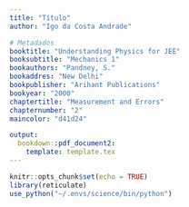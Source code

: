 ```yaml
---
title: "Título"
author: "Igo da Costa Andrade"

# Metadados
booktitle: "Understanding Physics for JEE"
booksubtitle: "Mechanics 1"
bookauthors: "Pandney, S."
bookaddres: "New Delhi"
bookpublisher: "Arihant Publications"
bookyear: "2000"
chaptertitle: "Measurement and Errors"
chapternumber: "2"
maincolor: "d41d24"

output: 
  bookdown::pdf_document2:
    template: template.tex
---
```


```r
knitr::opts_chunk$set(echo = TRUE)
library(reticulate)
use_python("~/.envs/science/bin/python")
```


\section*{Questões Objetivas}

\begin{enumerate}
  \item O número de algarismos significativos em 3400 é:
  \begin{enumerate}
    \item 3
    \item 1
    \item 4
    \item 2
  \end{enumerate}
  \iniSol
    Observemos que $3400 = 3,4 \times 10^3$. Assim, temos dois algarismos significativos, a saber, 3 e 4. Portanto, a resposta correta é o item D.
  \fimSol
  %%%%
  \item Os algarismos significativos no número $6,0023$ são:
  \begin{enumerate}
    \item 2
    \item 5
    \item 4
    \item 3
  \end{enumerate}
  \iniSol
    Temos cinco algarismos significativos em $6,0023$: $6, 0, 0, 2, \text{ e } 3$. Resposta correta: item B.
  \fimSol
  %%%%
  \item O comprimento e a largura de uma folha de metal são $3,124$ m e $3,002$ m, respectivamente. A área desta folha, arredondada para o número correto de algarismos significativos, é:
  \begin{enumerate}
    \item $9,378\text{ m}^2$
    \item $9,37\text{ m}^2$
    \item $9,4\text{ m}^2$
    \item Nenhuma das anteriores.
  \end{enumerate}
  \iniSol
    $$
      \text{Área} = \text{Comprimento} \times \text{Largura} = 3,124 \times 3,002 =  9,378248
    $$
    Com a correta quantidade de algarismos significativos, $\text{Área} = 9,378\text{ m}^2$. Resposta: item A.
  \fimSol
  %%%%
  \item O comprimento, a largura e a espessura de um bloco são dadas por $l = 12$ cm, $b = 6$ cm e $t = 2,45$ cm. O volume do bloco, de acordo com o conceito de algarismos significativos, deve ser:
  \begin{enumerate}
    \item $1 \times 10^2\text{ cm}^3$
    \item $2 \times 10^2\text{ cm}^3$
    \item $1,763 \times 10^2\text{ cm}^3$
    \item 1Nenhuma das anteriores.
  \end{enumerate}
  \iniSol
    $$
    V = l \times b \times t = 12 \times 6 \times 2,45 = 176,4 \text{ cm}^3 = 1,764 \times 10^2 \text{ cm}^3
    $$
    Note-se que o comprimento ($l$), a largura ($b$) e a espessura ($t$) possuem respectivamente 2, 1 e 3 algarismos significativos. A resposta do volume $V = l \times b \times t$ deve ser arredondada para a menor quantidade de algarismos significativos das quantidades dadas, ou seja, 1 (um) algarismos significativo. Portanto, de acordo com o conceito de algarismos significativos:
    $$ V = 2 \times 10^2 \text{ cm}^3 $$
    Reposta correta: item B.
  \fimSol
  %%%%
  \item Se o erro na medição do raio de uma esfera é de 1\%, qual será o erro na medição do volume?
  \begin{enumerate}
    \item 1\%
    \item $\dfrac{1}{3}$\%
    \item 3\%
    \item 1Nenhuma das anteriores.
  \end{enumerate}
  \iniSol
  Consideremos a fórmula para o volume $V$ de uma esfera de raio $R$: $$V = \dfrac{4}{3}\pi R^3$$
  Tomando diferenciais em ambos os lados da equação, temos:
  \begin{align*}
    V = \dfrac{4}{3} \pi R^3 &\Rightarrow dV = \dfrac{4}{3}\pi \left(3R^2 dR\right) \Rightarrow dV = \dfrac{4}{3}\pi R^3 \left(3\dfrac{dR}{R}\right) \Rightarrow \dfrac{dV}{V} = 3 \dfrac{dR}{R} \Rightarrow \dfrac{\Delta V}{V} = 3 \dfrac{\Delta R}{R}
  \end{align*}
  Dado que $\dfrac{\Delta R}{R} = 1\%$, temos:
  $$
  \dfrac{\Delta V}{V} = 3 \dfrac{\Delta R}{R} = 3 \cdot 1\% = 3\%
  $$
  Resposta correta: item C.
  \fimSol
  %%%%
  \item A densidade de um cubo é determinada medindo sua massa e o comprimento de seus lados. Se o erro máximo na medição da massa e do comprimento for de 4\% e 3\%, respectivamente, o erro máximo na medição da densidade será:
  \begin{enumerate}
    \item 7\%
    \item 9\%
    \item 12\%
    \item 13\%
  \end{enumerate}
  \iniSol
    Seja o volume ($V$) do cubo dado por $V = l^3$, em que $l$ é comprimento de seus lados. Assim,
    \begin{align*}
      \rho = \dfrac{m}{V} \Rightarrow \rho = \dfrac{m}{l^3}  &\Rightarrow d \rho = \dfrac{dm \cdot l^3 - m \cdot (3l^2 dl)}{(l^3)^6} \Rightarrow \dfrac{d \rho}{\rho} = \dfrac{\dfrac{dm \cdot l^3 - m \cdot (3l^2 dl)}{(l^3)^6}}{\dfrac{m}{l^3}}\\
      &\Rightarrow \dfrac{d \rho}{\rho} = \dfrac{dm}{m} - 3\dfrac{dl}{l}\\
      &\Rightarrow \left(\dfrac{\Delta \rho}{\rho}\right)_{max} = max \left(\pm \dfrac{\Delta m}{m} \mp 3 \dfrac{\Delta l}{l}\right)\\
      &\Rightarrow \left(\dfrac{\Delta \rho}{\rho}\right)_{max} = \dfrac{\Delta m}{m} + 3\dfrac{\Delta l}{l} = 4\% + 3 \cdot 3\%= 13\%
    \end{align*}
    Resposta Correta: item D.
  \fimSol
  %%%%
  \item O erro percentual na medição da massa e da velocidade é de 2\% e 3\%, respectivamente. O erro na medição da energia cinética, obtido a partir da medição da massa e da velocidade, será:
  \begin{enumerate}
    \item 12\%
    \item 10\%
    \item 8\%
    \item 5\%
  \end{enumerate}
  \iniSol
  \begin{align*}
    K = \dfrac{1}{2}mv^2 &\Rightarrow dK = \dfrac{1}{2} dm v^2 + \dfrac{1}{2} m (2v dv) \Rightarrow \dfrac{d K}{K} = \dfrac{\dfrac{1}{2} dm v^2 + \dfrac{1}{2} m (2v dv)}{\dfrac{1}{2}m v^2}\\
    &\Rightarrow \dfrac{dK}{K} = \dfrac{dm}{m} + 2 \dfrac{dv}{v}\\
    &\Rightarrow \left(\dfrac{\Delta K}{K}\right)_{max} = max \left(\pm \dfrac{\Delta m}{m} \pm 2 \dfrac{\Delta v}{v}\right)\\
    &\Rightarrow \left(\dfrac{\Delta K}{K}\right)_{max} = \dfrac{\Delta m}{m} + 2\dfrac{\Delta v}{v} = 2\% + 2 \cdot 3\% = 8\%
  \end{align*}
  Resposta correta: item C.
  \fimSol
  %%%%
  \item Uma força \( F \) é aplicada em uma placa quadrada de lado \( L \). Se o erro percentual na determinação de \( L \) é de 2\% e o de \( F \) é de 4\%, qual é o erro permitido na pressão?
  \begin{enumerate}
    \item 8\% 
    \item 6\%
    \item 4\%
    \item 2\%
  \end{enumerate}
  \iniSol
    \begin{align*}
      p = \dfrac{F}{A} \Rightarrow p = \dfrac{F}{L^2} & \Rightarrow dp = \dfrac{dF L ^2 - F (2L dL)}{L^2} \Rightarrow \dfrac{dp}{p} = \dfrac{\dfrac{dF L ^2 - F (2L dL)}{L^2}}{\dfrac{F}{L^2}}\\
      &\Rightarrow \dfrac{dp}{p} = \dfrac{dF}{F} - 2\dfrac{dL}{L}\\
      &\Rightarrow \left(\dfrac{\Delta p}{p}\right)_{max} =  max \left(\pm \dfrac{\Delta F}{F} \mp 2 \dfrac{\Delta L}{L}\right)\\
       &\Rightarrow \left(\dfrac{\Delta p}{p}\right)_{max} = \dfrac{\Delta F}{F} + 2 \dfrac{\Delta L}{L} = 4\% + 2 \cdot 2\% = 8\%
    \end{align*}
    Resposta Correta: item A.
  \fimSol
  %%%%
  \item O calor gerado em um circuito depende da resistência, da corrente e do tempo durante o qual a corrente flui. Se o erro na medição desses valores é de 1\%, 2\% e 1\%, respectivamente, então o erro máximo na medição do calor é:
  \begin{enumerate}
    \item 8\%
    \item 6\%
    \item 18\%
    \item 12\%
  \end{enumerate}
  \iniSol
    A potência dissipada em um circuito com resistência $R$, no qual circula uma correten $i$ é dada por $P = Ri^2$. Assim, o calor $H$ gerado num tempo $t$ é:
    $$H = Ri^2 t$$
    Portanto, diferenciando a equação acima, obtemos
    \begin{align*}
      dH = d(Ri^2) t + Ri^2 dt = dR i^2 t + R (2i di) t + Ri^2 dt & \Rightarrow \dfrac{dH}{H} = \dfrac{dR i^2 t + R (2i di) t + Ri^2 dt}{Ri^2 t} \\
      &\Rightarrow \dfrac{dH}{H} = \dfrac{dR}{R} + 2\dfrac{di}{i} + \dfrac{dt}{t}\\
      &\Rightarrow \left(\dfrac{\Delta H}{H}\right)_{max} = max\left(\pm \dfrac{\Delta R}{R} \pm 2 \dfrac{\Delta i}{i} \pm \dfrac{\Delta t}{t}\right)\\
      &\Rightarrow \left(\dfrac{\Delta H}{H}\right)_{max} = \dfrac{\Delta R}{R} +2\dfrac{\Delta i}{i} + \dfrac{\Delta t}{t}\\
      &\Rightarrow \left(\dfrac{\Delta H}{H}\right)_{max} = 1\% + 2 \cdot 2\% + 1\% = 6\%
    \end{align*}
    Resposta Correta: item B.
  \fimSol
  %%%%
  \item Seja \( g \) a aceleração devido à gravidade na superfície da Terra e \( K \) a energia cinética rotacional da Terra. Suponha que o raio da Terra diminua em 2\%. Mantendo todas as outras quantidades constantes, então:
  \begin{enumerate}
    \item $g$ aumenta 2\% e $K$ aumenta 2\%.
    \item $g$ aumenta 4\% e $K$ decresce 4\%.
    \item $g$ decresce 4\% e $K$ decresce 2\%.
    \item $g$ decresce 2\% e $K$ decresce 4\%.
  \end{enumerate}
  \iniSol
  Seja $R$ o raio da Terra. A aceleração da gravidade $g$ na superfície terrestre é dada por:
  $$
    g = \dfrac{G M}{R^2}
  $$
  em que $G = 6,67 \times 10^{-11} \text{ m}^3\text{kg}^{-1}\text{s}^{-2}$ é a constante de gravitação universal e $M$ é a massa da Terra. Considerando uma redução percentual $\dfrac{\Delta R}{R} = 2\%$ no raio terrestre e mantendo as demais quantidades constantes, temos:
  \begin{align*}
    g = GM R^{-2} &\Rightarrow dg = GM (-2R^{-3} dR) \Rightarrow \dfrac{dg}{g} = \dfrac{-2GMR^{-3}dR}{GMR^{-2}}\\
    &\Rightarrow \dfrac{dg}{g} = - 2\dfrac{dR}{R} \Rightarrow \dfrac{\Delta g}{g} = - 2\dfrac{\Delta R}{R} = - 2 \cdot (-2\%) = +4\%
  \end{align*}
  A energia cinética de rotação da Terra é $$K = \dfrac{1}{2}I\omega^2$$
  em que $I = \dfrac{2}{5}MR^2$ é o momento de inércia da Terra, considerada esférica e $\omega$ é a velocidade angular de rotação. Assim:
  $$
  K = \dfrac{1}{5}MR^2\omega^2
  $$
  Diferenciando a equação acima e considerando apenas a variação do raio $R$, temos:
  \begin{align*}
  dK = \dfrac{1}{5}M\omega^2 (2RdR) & \Rightarrow \dfrac{dK}{K} = \dfrac{\dfrac{1}{5}M\omega^2 (2RdR)}{\dfrac{1}{5}MR^2\omega^2}\\
  &\Rightarrow \dfrac{dK}{K} = 2\dfrac{dR}{R}\\
  &\Rightarrow \dfrac{\Delta K}{K} = 2 \dfrac{\Delta R}{R} = 2 \cdot (-2\%) = -4\%
  \end{align*}
  Portanto, uma diminuição de 2\% no raio da Terra provoca um aumento de 4\% na aceleração da gravidade $g$ e uma diminuição de 4\% na energia cinética de rotação.
  
  \fimSol
  %%%%
  \item Uma quantidade física $A$ é dependente de outras quatro quantidades físicas $p$, $q$, $r$ e $s$ por meio da equaçãção $A = \dfrac{\sqrt{pq}}{r^2s^3}$. O erro percentual das medidas de $p$, $q$, $r$ e $s$ são 1\%, 3\%, 0,5\% e 0.33\%, respectivamente, então o erro percentual máximo de $A$ é:
  \begin{enumerate}
    \item 2\%
    \item 0\%
    \item 4\%
    \item 3\%
  \end{enumerate}
  \iniSol
  \begin{small}
  \begin{align*}
    A = \dfrac{\sqrt{pq}}{r^2s^3} & \Rightarrow A = p^{1/2}q^{1/2} r^{-2}s^{-3} \Rightarrow dA = d(p^{1/2}) q^{1/2} r^{-2}s^{-3} + p^{1/2}d(q^{1/2} r^{-2}s^{-3})\\
    &\Rightarrow dA = \left(\dfrac{1}{2}p^{-1/2}dp\right)q^{1/2} r^{-2}s^{-3} + p^{1/2} \left[d(q^{1/2})r^{-2}s^{-3} + q^{1/2}d(r^{-2}s^{-3})\right]\\
    &\Rightarrow dA = \dfrac{1}{2}p^{-1/2}q^{1/2}r^{-2}s^{-3}dp + p^{1/2} \left\lbrace\left(\dfrac{1}{2}q^{-1/2}dq\right)r^{-2}s^{-3} + q^{1/2} \left[\left(-2r^{-3} dr\right) s^{-2} + r^{-2} \left(-3s^{-4}ds\right) \right]\right\rbrace\\
    &\Rightarrow dA = \dfrac{1}{2}p^{-1/2}q^{1/2}r^{-2}s^{-3} dp + \dfrac{1}{2}p^{1/2}q^{-1/2}r^{-2}s^{-3}dq - 2p^{1/2}q^{-2}r^{-3}s^{-3}dr - 3p^{1/2}q^{1/2}r^{-2}s^{-4}ds\\
    &\Rightarrow \dfrac{dA}{A} = \dfrac{1}{2} \dfrac{p^{-1/2}q^{1/2}r^{-2}s^{-3} dp}{p^{1/2}q^{1/2} r^{-2}s^{-3}} + \dfrac{1}{2} \dfrac{p^{1/2}q^{-1/2}r^{-2}s^{-3}dq}{p^{1/2}q^{1/2} r^{-2}s^{-3}} - 2 \dfrac{p^{1/2}q^{-2}r^{-3}s^{-3}dr}{p^{1/2}q^{1/2} r^{-2}s^{-3}} - 3 \dfrac{p^{1/2}q^{1/2}r^{-2}s^{-4}ds}{p^{1/2}q^{1/2} r^{-2}s^{-3}}\\
    &\Rightarrow \dfrac{dA}{A} = \dfrac{1}{2}\dfrac{dp}{p} + \dfrac{1}{2}\dfrac{dq}{q} - 2\dfrac{dr}{r} - 3 \dfrac{ds}{s}\\
    &\Rightarrow \dfrac{\Delta A}{A} = \dfrac{1}{2}\left(\pm \dfrac{\Delta p}{p}\right) + \dfrac{1}{2}\left(\pm \dfrac{\Delta q}{q}\right) - 2 \left(\pm \dfrac{\Delta r}{r}\right) - 3 \left(\pm \dfrac{\Delta s}{s}\right)\\
    & \Rightarrow \left(\dfrac{\Delta A}{A}\right)_{max} = max \left[\dfrac{1}{2}\left(\pm \dfrac{\Delta p}{p}\right) + \dfrac{1}{2}\left(\pm \dfrac{\Delta q}{q}\right) - 2 \left(\pm \dfrac{\Delta r}{r}\right) - 3 \left(\pm \dfrac{\Delta s}{s}\right)\right]\\
    &\Rightarrow \left(\dfrac{\Delta A}{A}\right)_{max} = \dfrac{1}{2}\dfrac{\Delta p}{p} + \dfrac{1}{2}\dfrac{\Delta q}{q} + 2 \dfrac{\Delta r}{r} + 3 \dfrac{\Delta s}{s}\\
    &\Rightarrow \left(\dfrac{\Delta A}{A}\right)_{max} = \dfrac{1}{2} \cdot 1\% + \dfrac{1}{2} \cdot 3\% + 2 \cdot 0,5\% + 3 \cdot 0,33\%\\
    &\Rightarrow \left(\dfrac{\Delta A}{A}\right)_{max} \approx 4\%
  \end{align*}
  \end{small}
  Resposta Correta: item C.
  \fimSol
  %%%%
  \item O comprimento de um pêndulo simples é de aproximadamente 100 cm, com uma precisão conhecida de 1 mm. Seu período de oscilação é de 2 s, determinado ao medir o tempo de 100 oscilações utilizando um relógio com resolução de 0,1 s. Qual é a precisão no valor determinado de $g$?
  \begin{enumerate}
    \item 0,2\%
    \item 0,1\%
    \item 0,5\%
    \item 2\%
  \end{enumerate}
  \iniSol
  O período de oscilação $T$ de um pêndulo simples de comprimento $L$ é dado por:
  $$
  T = 2\pi \sqrt{\dfrac{L}{g}}
  $$
  em que $g$ é a aceleração da gravidade.
  
  Isolando $g$ e calculando o diferencial $dg$, temos:
  \begin{align*}
     T = 2\pi \sqrt{\dfrac{L}{g}} \Rightarrow g = 4\pi^2 L T^{-2} &\Rightarrow dg = 4 \pi^2 \left(T^{-2} dL -2L T^{-3}\right)\\
     &\Rightarrow \dfrac{dg}{g} = \dfrac{dL}{L} - 2\dfrac{dT}{T}\\
     &\Rightarrow \dfrac{\Delta g}{g} = \pm \dfrac{\Delta L}{L} \mp 2\dfrac{\Delta T}{T}\\
     &\Rightarrow \left(\dfrac{\Delta g}{g}\right)_{max} = \dfrac{\Delta L}{L} + 2 \dfrac{\Delta T}{T}\\
     &\Rightarrow \left(\dfrac{\Delta g}{g}\right)_{max} = \dfrac{0,1\;\text{cm}}{100\;\text{cm}} + 2 \dfrac{0,1\;\text{s}}{2 \cdot 100\;\text{s}}\\
     &\Rightarrow \left(\dfrac{\Delta g}{g}\right)_{max} = 0,002 = 0,2\%
    \end{align*}
    Resposta Correta: item A.
  \fimSol
  %%%%
  \item A massa de uma bola é 1,76 kg, A massa destas bolas é:
  \begin{enumerate}
    \item $0,44\times 10^{3}$ kg
    \item $44,0$ kg
    \item $44$ kg
    \item $44,00$ kg
  \end{enumerate}
  \iniSol
    \begin{align*}
      M = 25 \times 1,76 = 44,0\text{kg}
    \end{align*}
    Resposta Correta: item B.
  \fimSol
  %%%%
  \item A menor divisão de um cronômetro é de 0,2 s. O tempo de 20 oscilações de um pêndulo foi medido como 25 s. O erro percentual no período é:
  \begin{enumerate}
    \item 1,2\%
    \item 0,8\%
    \item 1,8\%
    \item Nenhuma das anteriores.
  \end{enumerate}
  \iniSol
    Seja $T$ o período de oscilação, medido por meio  da média de $n$ oscilações com duração total igual a $t$. Assim, 
    \begin{align*}
      T = \dfrac{t}{n} &\Rightarrow dT = \dfrac{dt}{n} \Rightarrow \dfrac{dT}{T} = \dfrac{\dfrac{dt}{n}}{\dfrac{t}{n}} \Rightarrow \dfrac{dT}{T} = \dfrac{dt}{t}\\
      &\Rightarrow \dfrac{\Delta T}{T} = \dfrac{\Delta t}{t}\\
      &\Rightarrow \dfrac{\Delta T}{T} = = \dfrac{0,2}{25} 8 \times 10^{-3} = 0,8\%
    \end{align*}
    Resposta Correta: item B.
  \fimSol
  %%%%
\end{enumerate}



\newpage
\section*{Questões Subjetivas}

\begin{enumerate}
  \item Escreva o número de algarismos significativos das seguintes quantidades:
  \begin{enumerate}
    \item $6428$\\
    \iniSol
      $$
      6428 = 6,428 \times 10^{3} \Rightarrow 4 \text{ algarismos significativos}
      $$
    \fimSol
    \item $62,00$ m\\
    \iniSol
    $$
    62,00 \text{ m} = 6,200 \times 10^{3} \text{ m} \Rightarrow 4 \text{ algarismos significativos}
    $$
    \fimSol
    \item $0,00628$ cm\\
    \iniSol
    $$
    0,00628 \text{ cm} = 6,28 \times 10^{-3} \text{ cm} \Rightarrow 3 \text{ algarismos significativos}
    $$
    \fimSol
    \item $1200$ N \\
    \iniSol
    $$
    1200 \text{ N} = 1,2 \times 10^{2} \text{ N} \Rightarrow 2 \text{ algarismos significativos}
    $$
    \fimSol
  \end{enumerate}
  \item Escreva o número de dígitos significativos nas seguintes quantidades:
  \begin{enumerate}
    \item $1001$\\
    \iniSol
    $$
    1001 = 1,001 \times 10^{3} \Rightarrow 4 \text{ Dígitos Significativos}
    $$
    \fimSol
    \item $100,1$\\
    \iniSol
    $$
    100,1 = 1,001 \times 10^{2} \Rightarrow 4 \text{ Dígitos Significativos}
    $$
    \fimSol
    \item $100,10$\\
    \iniSol
    $$
    100,10 = 1,0010 \times 10^{2} \Rightarrow 5 \text{ Dígitos Significativos}
    $$
    \fimSol
    \item $0,001001$\\
    \iniSol
    $$
    0,001001 = 1,001 \times 10^{-3} \Rightarrow 4 \text{ Dígitos Significativos}
    $$
    \fimSol
  \end{enumerate}
  \item Indique o número de algarismos significativos nas seguintes quantidades:
  \begin{enumerate}
    \item $0,007\text{ m}^2$\\
    \iniSol
    $$0,007\;\text{m}^2 = 7 \times 10^{-3} \;\text{m}^2 \Rightarrow 1 \;\text{Algarismo Significativo}$$
    \fimSol
    \item $2,64 \times 10^{24}\text{ kg}$\\
    \iniSol
    $$2,64 \times 10^{24}\;\text{kg}  \Rightarrow 3 \;\text{Algarismos Significativos}$$
    \fimSol
    \item $0,2370\;\text{g/cm}^{3}$\\
    \iniSol
    $$0,2370\;\text{g/cm}^{3} = 2,370 \times 10^{-1}\;\text{g/cm}^{3}  \Rightarrow 4 \;\text{Algarismos Significativos}$$
    \fimSol
  \end{enumerate}
  \item Arredonde os seguintes números para 2 dígitos significativos:
  \begin{enumerate}
    \item $3472$\\
    \iniSol
    $$
      3472 = 3,472 \times 10^{3} \approx 3,5 \times 10^{3} = 3500
    $$
    \fimSol
    \item $84,16$\\
    \iniSol
    $$
    84,16 = 8,416 \times 10^{1} \approx 8,4 \times 10^{1} = 84
    $$
    \fimSol
    \item $2,55$\\
    \iniSol
    $$
      2,55 \approx 2,6 
    $$
    \fimSol
    \item $28,5$\\
    \iniSol
    $$
    28,5 = 2,85 \times 10^{1} \approx 2,8 \times 10^{1} = 28
    $$
    \fimSol
  \end{enumerate}
  \item Realize as seguintes operações:
  \begin{enumerate}
    \item $703 + 7 + 0,66$\\
    \iniSol
    $$
      R = 703 + 7 + 0,66 = 710,66
    $$
    Das três parcelas na operação de soma acima, o menor número de algarismos sigificativos após a vírgula é zero. Assim, o resultado deve ser arredondado para zero dígitos após a vírgula, ou seja, $R = 711$.
    \fimSol
    \item $2,21 \times 0,3$
    $$
      R = 2,21 \times 0,3 = 0,663
    $$
    O menor número de dígitos significativos nos fatores é igual a 1 (um). Assim, o resultado também deve ter apenas um dígito significativo, ou seja, $R = 0,7$.
    \item $12,4 \times 84$\\
    \iniSol
    $$
    R = 12,4 \times 84 = 1041,6 = 1,0416 \times 10^{3}
    $$
    O menor número de dígitos significativos nos fatores é igual a 2. Assim, o resultado também deve ter dois dígitos significativos, ou seja, 
    $$
    R = 1,0 \times 10^3 = 1000
    $$
    \fimSol
  \end{enumerate}
  \item Adicione $6,75 \times 10^3$ cm a $4,52 \times 10^2$ cm respeitanto a correta quantidade de algarismos significativos.\\
  \iniSol
  \begin{align*}
    R = 6,75 \times 10^3 + 4,52 \times 10^2 &= 6,75 \times 10^3 + 0,452 \times 10^3\\
    &= (6,75 + 0,452) \times 10^3 = 7,202 \times 10^{3}\\
    &= 7,20 \times 10^3 = 7200
  \end{align*}
  No resultado acima, a mantissa da notação científica deve apresentar uma quantidade de dígitos após a vírgula igual à parcela com menor quantidade de dígitos após a vírgula.
  \fimSol
  \item Calcule $\dfrac{25,2 \times 1374}{33,3}$. Todos os dígitos nesta expressão são significativos.\\
  \iniSol
  Dos termos na expressão dada, temos:
  \begin{table}[H]
    \centering
    \begin{tabular}{r c c}
      \hline
      Número & Qtd. Algarismos Significativos & Menor\\ \hline
      25,2 & 3 & *\\
      1374\; & 4 & \\
      33,3 & 3 & *\\
      \hline
    \end{tabular}
    A menor quantidade de algarismos significativos é 3. Assim, o resultado deve ser arredondado para três algarismos significativos:
  \end{table}
  \begin{align*}
    R = \dfrac{25,2 \times 1374}{33,3} = 1039,78378 = 1,03978378 \times 10^{3} = 1,040 \times 10^3
  \end{align*}
  \fimSol
  \item Resolva com a devida atenção aos algarismos significativos.
  $$
  (4,0 \times 10^{-4} - 2,5 \times 10^{-6})
  $$
  \iniSol
    Para realizar a operação de subtração (adição) com notação científica, o expoente da base deve ser o mesmo em todas as parcelas da operação, ou seja,
    \begin{align*}
    R = 4,0 \times 10^{-4} - 2,5 \times 10^{-6} &= 4,0 \times 10^{-4} - 0,025 \times 10^{-4}\\
    &= 3,975 \times 10^{-4}\\ 
    &= 4,0 \times 10^{-4}
    \end{align*}
    Note-se que o resultado foi arredondado para apresentar apenas um dógito após a vírgula pois esta é  menor quantidade de dígitos após a vírgula nas parcelas.
  \fimSol
  %%%%
  \item A massa de uma caixa medida por uma balança de mercearia é de 2,300 kg. Duas peças de ouro com massas de 20,15 g e 20,17 g são adicionadas à caixa. Qual é (a) a massa total da caixa, (b) a diferença entre as massas das peças, considerando os algarismos significativos corretos?\\
  \iniSol
    Considerando os algarismos significativos corretos, a massa do conjunto deve ser representada com a menor quantidade de dígitos após a vírgula, ou seja,
    $$
    M = 2,300 \;\text{kg} + 20,15 \;\text{g} + 20,17 \;\text{g} = 2,3 \;\text{kg} + 0,02015 \; \text{kg} + 0,02017 \; \text{kg} = 2,34032 \;\text{kg} = 2,3 \;\text{kg}
    $$
    
    A diferença entre as massas das peças de ouro é:
    $$
    \Delta m = 20,17 \; \text{g} - 20,15 \; \text{g} = 0,02 \; \text{g}
    $$
  \fimSol
  %%%%
  \item Um fio fino tem comprimento de 21,7 cm e raio de 0,46 mm. Calcule o volume do fio considerando os algarismos significativos corretos.\\
  \iniSol
  \begin{align*}
    V = \pi R^2 l &= \pi (0,46\;\text{mm})^2 \times (21,7\;\text{cm}) = \pi (0,046\;\text{cm})^2 \times (21,7\;\text{cm})\\
    &= 0,144253 \; \text{cm}^3\\
    &= 0,14 \; \text{cm}^3
  \end{align*}
  O resultado final foi apresentado com dois algarismos significativos pois esta é a menor quantidade de algarismos significativos nas parcelas da expressão para o volume.
  \fimSol
  %%%%
  \item Um cubo tem lado de comprimento $2,342$ m. Encontre o volume e a área superficial com a correta quantidade de algarismos significativos.\\
  \iniSol
    \begin{align*}
      &V = l^3 = (2,342\;\text{m})^3 = 12,85 \;\text{m}^3\\
      &S = l^2 = (2,342 \;\text{m})^2 = 5,485 \; \text{m}^2
    \end{align*}
  \fimSol
  %%%%
  \item Encontre a densidade quando uma massa de 9,23 kg ocupa um volume de 1,1 m$^3$. Considere os algarismos significativos.\\
  \iniSol
  \begin{align*}
    \rho = \dfrac{m}{V} &= \dfrac{9,23\;\text{kg}}{1,1\;\text{m}^3} = 8,4\;\text{kg/m}^3
  \end{align*}
  \fimSol
  %%%%
  \item O comprimento, a largura e a espessura de uma lâmina retangular são 4,234 m, 1,005 m e 2,01 m, respectivamente. Encontre o volume da lâmina considerando os algarismos significativos corretos.\\
  \iniSol
  \begin{align*}
    \begin{cases}
      l = 4,234\;\text{m}\\
      b = 1,005\;\text{m}\\
      t = 2,01\;\text{m}\\
    \end{cases}
    &\Rightarrow V = l \times b \times t \Rightarrow V = (4,234\;\text{m}) \times (1,005\;\text{m}) \times (2,01\;\text{m}) \\
    &\Rightarrow V = 8,55\;\text{m}^3
  \end{align*}
  \fimSol
  %%%%
  \item O raio de uma esfera é medido como $(2,1 \pm 0,5)$ cm. Calcule sua área de superfície com os limites de erro.\\
  \iniSol
    A área superficial $S$ de uma esfera de raio $R$ é
    $$
    S = 4\pi R^2 = 4 \pi (2,1)^2 = 55\;\text{cm}^2
    $$
    Tomando a diferencial total de $S$, temos:
    \begin{align*}
      dS = 4\pi (2RdR) &\Rightarrow \dfrac{dS}{S} = \dfrac{4\pi(2RdR)}{4\pi R^2} \Rightarrow \dfrac{dS}{S} = 2\dfrac{dR}{R}\\
      &\Rightarrow \dfrac{\Delta S}{S} = 2\dfrac{\Delta R}{R} \\
      & \Rightarrow \Delta S = 2 S \dfrac{\Delta R}{R}\\
      &\Rightarrow \Delta S = 2 (55) \dfrac{0,5}{2,1} = 26
    \end{align*}
    Portanto, considerando o limite de erro, temos
    $$
    S = (55 \pm 26) \;\text{cm}^2
    $$
  \fimSol
  %%%%
  \item A temperatura de dois corpos medida por um termômetro é $(20 \pm 0,5)$°C e $(50 \pm 0,5)$°C. Calcule a diferença de temperatura com os limites de erro.\\
  \iniSol
    \begin{align*}
      \Delta \theta = (50 - 20) + max\left[\pm 0,5 - (\pm 0,5)\right] = 30 \pm (0,5+0,5) = (30 \pm 1)^{\circ}\text{C}
    \end{align*}
  \fimSol
  %%%%
  \item A resistência $R = \dfrac{V}{I}$, onde $V = (100 \pm 5,0)$ V e $I = (10 \pm 0,2)$ A. Encontre o erro percentual em $R$\\
  \iniSol
    Tomando o diferencial total de $R = \dfrac{V}{I}$, temos,
    \begin{align*}
      dR = \dfrac{I dV - V dI}{I^2} &\Rightarrow \dfrac{dR}{R} = \dfrac{(I dV - V dI)}{I^2} \dfrac{I}{V} \Rightarrow \dfrac{dR}{R} = \dfrac{dV}{V} - \dfrac{dI}{I}\\
      &\Rightarrow \dfrac{\Delta R}{R} = \pm \dfrac{\Delta V}{V} - \left(\pm \dfrac{\Delta I}{I}\right) \Rightarrow \dfrac{\Delta R}{R} = \pm \dfrac{\Delta V}{V} \mp \dfrac{\Delta I}{I}\\
      &\Rightarrow \left(\dfrac{\Delta R}{R}\right)_{max} = max \left(\pm \dfrac{\Delta V}{V} \mp \dfrac{\Delta I}{I}\right)\\
      &\Rightarrow \left(\dfrac{\Delta R}{R}\right)_{max} = \dfrac{\Delta V}{V} + \dfrac{\Delta I}{I}\\
      &\Rightarrow \left(\dfrac{\Delta R}{R}\right)_{max} = \dfrac{5}{100} + \dfrac{0,2}{10} = 0,07 = 7\%
    \end{align*}
  \fimSol
  %%%%
  \item Determine o erro percentual na resistência específica dada por $\rho = \dfrac{\pi r^2 R}{l}$ onde $r$ é o raio medindo $(0,2 \pm 0,02)$ cm, $R$ é a resistência de $(60 \pm 2)$ ohm  e $l$ é o comprimento de $(150 \pm 0,1)$ cm.\\
  \iniSol
  \begin{align*}
    \rho =  \dfrac{\pi r^2 R}{l} \Rightarrow \pi r^2 R l^{-1} &\Rightarrow d\rho = \pi d(r^2) R l^{-1} + \pi r^2 d(R l^{-1})\\
    &\Rightarrow d\rho = \pi (2r dr) R l^{-1} + \pi r^{2} \left[dR l^{-1} + R (-l^{-2} dl)\right]\\
    &\Rightarrow d\rho = 2\pi rRl^{-1} dr + \pi r^2 l^{-1} dR  - \pi r^2 R l^{-2} dl\\
    &\Rightarrow \dfrac{d\rho}{\rho} = \dfrac{2\pi rRl^{-1} dr + \pi r^2 l^{-1} dR  - \pi r^2 R l^{-2} dl}{\pi r^2 R l^{-1}}\\
    &\Rightarrow \dfrac{d\rho}{\rho} = 2\dfrac{dr}{r} + \dfrac{dR}{R} - \dfrac{dl}{l}\\
    &\Rightarrow \left(\dfrac{\Delta \rho}{\rho}\right)_{max} = 2\dfrac{\Delta r}{r} + \dfrac{\Delta R}{R} + \dfrac{\Delta l}{l}\\
    &\Rightarrow \left(\dfrac{\Delta \rho}{\rho}\right)_{max} = 2 \dfrac{0,02}{0,2} + \dfrac{2}{60} + \dfrac{0,1}{150} = 0,234 = 23,4\%
  \end{align*}
  \fimSol
  %%%%
  \item Uma quantidade física $\rho$ está relacionada a quatro variáveis $\alpha$, $\beta$, $\gamma$ e $\eta$ por meio da expressão
  $$
  \rho = \dfrac{\alpha^3 \beta^2}{\eta \sqrt{\gamma}}.
  $$
  Os erros percentuais nas medidas de $\alpha$, $\beta$, $\gamma$ e $\eta$ são 1\%. 3\%, 4\% e 2\%, respectivamente. Determine o erro percentual em $\rho$.\\
  \iniSol
    Tomando o diferencial total de $\rho$, temos:
    \begin{small}
    \begin{align*}
      \rho = \dfrac{\alpha^3 \beta^2}{\eta \sqrt{\gamma}} &\Rightarrow \rho = \alpha^3 \beta^2 \gamma^{-1/2} \eta^{-1}\\
      &\Rightarrow d\rho = d(\alpha^3 \beta^2) \gamma^{-1/2} \eta^{-1} + \alpha^3 \beta^2 d(\gamma^{-1/2} \eta^{-1})\\
      &\Rightarrow d\rho = \left[\left(3\alpha^2 d\alpha\right)\beta^2  + \alpha^3 \left(2\beta d\beta\right) \right]\gamma^{-1/2} \eta^{-1} + \alpha^3 \beta^2 \left[\left(-\dfrac{1}{2}\gamma^{-3/2} d\gamma\right)\eta^{-1} + \gamma^{-1/2} \left(-\eta^{-2} d\eta\right)\right]\\
      &\Rightarrow \dfrac{d\rho}{\rho} = 3\dfrac{d\alpha}{\alpha} + 2 \dfrac{d\beta}{\beta} - \dfrac{1}{2}\dfrac{d\gamma}{\gamma} - \dfrac{d\eta}{\eta}\\
      &\Rightarrow \dfrac{\Delta \rho}{\rho} = \pm 3\dfrac{\Delta \alpha}{\alpha} \pm 2\dfrac{\Delta \beta}{\beta} \mp \dfrac{1}{2} \dfrac{\Delta \gamma}{\gamma} - \dfrac{\Delta \eta}{\eta}\\
      &\Rightarrow \left(\dfrac{\Delta \rho}{\rho}\right)_{max} = max \left(\pm 3\dfrac{\Delta \alpha}{\alpha} \pm 2\dfrac{\Delta \beta}{\beta} \mp \dfrac{1}{2} \dfrac{\Delta \gamma}{\gamma} \mp \dfrac{\Delta \eta}{\eta}\right)\\
      &\Rightarrow \left(\dfrac{\Delta \rho}{\rho}\right)_{max} = 3\dfrac{\Delta \alpha}{\alpha} + 2\dfrac{\Delta \beta}{\beta} + \dfrac{1}{2} \dfrac{\Delta \gamma}{\gamma} + \dfrac{\Delta \eta}{\eta}\\
      &\Rightarrow \left(\dfrac{\Delta \rho}{\rho}\right)_{max} = 3 \cdot 1\% + 2 \cdot 3\% + \dfrac{1}{2} \cdot 4\% + 2\% = 13\%
    \end{align*}
    \end{small}
  \fimSol
  %%%%
  \item O período de oscilação de um pêndulo simples é dado por \( T = 2\pi \sqrt{\frac{L}{g}} \). O valor medido de \( L \) é \( 20,0 \, \text{cm} \), com uma precisão de \( 1 \, \text{mm} \), e o tempo para 100 oscilações do pêndulo foi encontrado como \( 90 \, \text{s} \), usando um relógio de pulso com resolução de \( 1 \, \text{s} \). Qual é a precisão na determinação de \( g \)?\\
  \iniSol
    \begin{align*}
     T = 2\pi \sqrt{\dfrac{L}{g}} \Rightarrow g = 4\pi^2 L T^{-2} &\Rightarrow dg = 4 \pi^2 \left(T^{-2} dL -2L T^{-3}\right)\\
     &\Rightarrow \dfrac{dg}{g} = \dfrac{dL}{L} - 2\dfrac{dT}{T}\\
     &\Rightarrow \dfrac{\Delta g}{g} = \pm \dfrac{\Delta L}{L} \mp 2\dfrac{\Delta T}{T}\\
     &\Rightarrow \left(\dfrac{\Delta g}{g}\right)_{max} = \dfrac{\Delta L}{L} + 2 \dfrac{\Delta T}{T}\\
     &\Rightarrow \left(\dfrac{\Delta g}{g}\right)_{max} = \dfrac{0,1\;\text{cm}}{20,0\;\text{cm}} + 2 \dfrac{1\;\text{s}}{90\;\text{s}}\\
     &\Rightarrow \left(\dfrac{\Delta g}{g}\right)_{max} = 0,027 = 2,7\%
    \end{align*}
  \fimSol
\end{enumerate}




